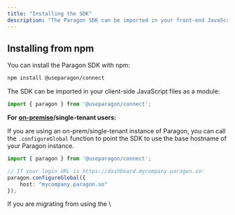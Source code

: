 ```yaml
---
title: "Installing the SDK"
description: "The Paragon SDK can be imported in your front-end JavaScript to embed the Connect Portal and trigger workflows in your application."
---
```


## Installing from npm

You can install the Paragon SDK with npm:

```bash
npm install @useparagon/connect
```

The SDK can be imported in your client-side JavaScript files as a module:

```typescript
import { paragon } from '@useparagon/connect';
```

**For** [**on-premise**](https://github.com/useparagon/docs-gitbook/blob/main/getting-started/broken-reference/README.md)**/single-tenant users:**

If you are using an on-prem/single-tenant instance of Paragon, you can call the `.configureGlobal` function to point the SDK to use the base hostname of your Paragon instance.

```typescript
import { paragon } from '@useparagon/connect';

// If your login URL is https://dashboard.mycompany.paragon.so:
paragon.configureGlobal({
    host: "mycompany.paragon.so"
});
```

<Accordion title="Migrating from the <script> tag?">
  If you are migrating from using the \<script> tag to the npm package, please note that `paragon` is no longer exposed as a global or on the `window` object by default.

  Any references to `paragon` or `window.paragon` must be updated to point to the package import:

  ```js
  + import { paragon } from '@useparagon/connect';

  - window.paragon.authenticate(...);
  + paragon.authenticate(...);
  ```
</Accordion>

## Setup

Before using the Paragon SDK, you'll need to set up your application to verify the identity of your users to the SDK.

Paragon verifies the identity of your users using the authentication system *you're already using,* including managed services like Firebase or Auth0. Some backend code may be required if your application implements its own sign-in and registration.

If your application implements its own authentication backend, follow the steps in [Setup with your own authentication backend](/getting-started/installing-the-connect-sdk#setup-with-your-own-authentication-backend).

If you use a managed authentication service like Firebase Authentication or Auth0, follow the steps in [Setup with a managed authentication service](/getting-started/installing-the-connect-sdk#setup-with-a-managed-authentication-service).

### Setup with your own authentication backend

If you use your own backend server to manage authentication, you'll first need to complete the following steps:

#### 1. Generate a Paragon Signing Key

To generate a Signing Key, go to **Settings > SDK Setup** in your Paragon dashboard. You should store this key in an environment secrets file.

For security reasons, we don't store your Private Key and cannot show it to you again, so we recommend you download the key and store it someplace secure.
<Frame>
  <img src="/.gitbook/assets/Generating-a-Signing-Key-in-Paragon-Connect.png"/>
</Frame>
#### 2. Generate a Paragon User Token

Next, you'll need to generate a Paragon User Token for each of your authenticated users. To do this, you'll need a library in your target language to sign JWTs with RS256. You can find one in your language at [https://jwt.io/](https://jwt.io/).

If your application is a fully client-rendered single-page app, you may have to create and use an additional API endpoint to retrieve a signed JWT (or reuse an existing endpoint that handles authentication or user info).

The signed JWT/Paragon User Token minimally must include the `sub`, `iat`, and `exp` claims:

<CodeGroup>
  ```javascript JavaScript
  {
  	// Uniquely identifying key for a user or their company
  	"sub": "the-user/company-id",

  	// Issue timestamp, should be the current time
  	"iat": 1608600116

  	// Expiry timestamp for token, such as 1 hour from time of signature (iat)
  	"exp": 1608603716
  }
  ```
</CodeGroup>

<Info>
  **Just for testing: Generating one-off JWTs**

  Use the [**Paragon JWT Generator**](https://jwt.useparagon.com/) to generate test JWTs for your development purposes. In production, static tokens should never be used.
</Info>

#### **3. Call paragon.authenticate()**

You'll call `paragon.authenticate` in your view with a JWT signed by your backend using the library chosen in Step 2. **This JWT is the Paragon User Token.**

```js
await paragon.authenticate(
	// You can find your project ID in the Overview tab of any Integration
	"38b1f170-0c43-4eae-9a04-ab85325d99f7",

	// See Setup for how to encode your user token
	"eyJhbGciOiJSUzI1NiIsInR5cCI6IkpXVCJ9.ey..."
);
```

The `paragon.authenticate` function is Promiseable and resolves when the SDK has successfully authenticated your user. Note that other functions, like `paragon.connect`, may not work as expected until this Promise has resolved.

**Example Implementation:** A Node.js and Express app using Handlebars view templating

1. Adding middleware to sign the JWT and include it in the response context

   ```js
   // server.js - Adding middleware to sign an authenticated user's token
   const jwt = require('jsonwebtoken');

   app.use((req, res, next) => {
     if (!req.user) {
       return next();
     }
     // JWT NumericDates specified in seconds:
     const currentTime = Math.floor(Date.now() / 1000);
     res.locals({
       paragonToken: jwt.sign(
         {
           sub: req.user.id,  // Your user's or their company's ID
           iat: currentTime,
           exp: currentTime + (60 * 60), // 1 hour from now
         },
         process.env.PARAGON_SIGNING_KEY,
         {
           algorithm: "RS256",
         }
       ),
     });
     next();
   });
   ```

2. Use the `paragonJwt` set in context within the view template, with a call to `paragon.authenticate`:

   ```js
   // layout.hbs - Include paragon.authenticate call in the view template
   <body>
   	<script type="text/javascript">
   	  paragon.authenticate("project-id", "{{ paragonToken }}").then(() => {
   		  // paragon.getUser() will now return the authenticated user
   		});
   	</script>
   </body>
   ```

### Setup with a managed authentication service

You can set up managed authentication for your Paragon project by navigating to **Settings > SDK Setup** and selecting a provider.
<Frame>
  <img src="/.gitbook/assets/Generating-a-Signing-Key-in-Paragon-Connect.png"/>
</Frame>
Since Paragon uses a JSON Web Token (JWT) to encode and validate user identity, many managed services will already have a token that you can pass directly to Paragon.

<Tabs>
  <Tab title="Firebase Authentication">
    You'll need to provide Paragon with your **Firebase Project ID**, which you can find in the Firebase Console.

  <Frame>
    <img src="/.gitbook/assets/Adding-Firebase-Authentication-to-paragon-Connect.png"/>
  </Frame>
    The Firebase ID token can be used directly as the Paragon User Token.

    You can get a Firebase ID token from the [JavaScript client-](https://firebase.google.com/docs/auth/admin/verify-id-tokens#web)side library with:

    ```js
    firebase.auth().currentUser.getIdToken(true).then(async function(idToken) {
    	await paragon.authenticate("project-id", idToken);
    })
    ```
    </Tab>
  <Tab title="AuthO">
    You'll need to provide Paragon with your **Auth0 Tenant Domain**, which you can find ends with `.auth0.com`. Example: `https://<YOUR_TENANT>.auth0.com`.

    If you have a domain alias for your tenant domain, use the domain alias instead.

    <Frame>
    <img src="/.gitbook/assets/Adding-Auth0-Authentication-to-Paragon-Connect.png"/>
  </Frame>

  The Auth0 ID token can be used directly as the Paragon User Token.

  Auth0 provides [comprehensive docs](https://auth0.com/docs/tokens/id-tokens/get-id-tokens) on retrieving the ID token in various contexts. An example of this, using their [single page app SDK](https://auth0.com/docs/libraries/auth0-single-page-app-sdk#get-id-token-claims):

    ```js
    auth0.getIdTokenClaims().then((claims) => {
    	await paragon.authenticate("project-id", claims.__raw);
    });
    ```
  </Tab>
</Tabs>

## Changelog

### 2024-01-19
- Added changelog section to track document updates

### Previous Updates
- Added support for Auth0 authentication
- Added support for Firebase authentication
- Initial SDK installation and setup documentation
